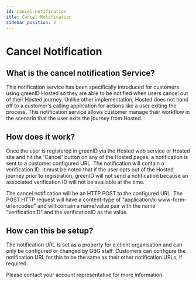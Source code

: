```yaml
---
id: cancel-notification
itle: Cancel Notification
sidebar_position: 2
---
```


# Cancel Notification

## **What is the cancel notification Service?**

This notification service has been specifically introduced for customers using greenID Hosted so they are able to be notified when users cancel out of their Hosted journey. Unlike other implementation, Hosted does not hand off to a customer's calling application for actions like a user exiting the process. This notification service allows customer manage their workflow in the scenario that the user exits the journey from Hosted.

## **How does it work?**

Once the user is registered in greenID via the Hosted web service or Hosted site and hit the 'Cancel' button on any of the Hosted pages, a notification is sent to a customer configured URL. The notification will contain a verification ID. It must be noted that if the user opts out of the Hosted journey prior to registration, greenID will not send a notification because an associated verification ID will not be available at the time.

The cancel notification will be an HTTP POST to the configured URL. The POST HTTP request will have a content-type of "application/x-www-form-urlencoded" and will contain a name/value pair with the name “verificationID” and the verificationID as the value.

## **How can this be setup?**

The notification URL is set as a property for a client organisation and can only be configured or changed by GBG staff. Customers can configure the notification URL for this to be the same as their other notification URLs, if required.  

Please contact your account representative for more information.
